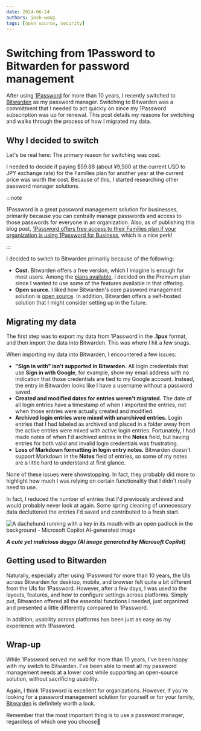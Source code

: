 ```yaml
---
date: 2024-06-24
authors: josh-wong
tags: [open source, security]
---
```


# Switching from 1Password to Bitwarden for password management

After using [1Password](https://1password.com/) for more than 10 years, I recently switched to [Bitwarden](https://bitwarden.com/) as my password manager. Switching to Bitwarden was a commitment that I needed to act quickly on since my 1Password subscription was up for renewal. This post details my reasons for switching and walks through the process of how I migrated my data.

<!-- truncate -->

## Why I decided to switch

Let's be real here: The primary reason for switching was cost.

I needed to decide if paying $59.88 (about ¥9,500 at the current USD to JPY exchange rate) for the Families plan for another year at the current price was worth the cost. Because of this, I started researching other password manager solutions.

:::note

1Password is a great password management solution for businesses, primarily because you can centrally manage passwords and access to those passwords for everyone in an organization. Also, as of publishing this blog post, [1Password offers free access to their Families plan if your organization is using 1Password for Business](https://support.1password.com/link-family/), which is a nice perk!

:::

I decided to switch to Bitwarden primarily because of the following:

- **Cost.** Bitwarden offers a free version, which I imagine is enough for most users. Among the [plans available](https://bitwarden.com/pricing/), I decided on the Premium plan since I wanted to use some of the features available in that offering. 
- **Open source.** I liked how Bitwarden's core password management solution is [open source](https://bitwarden.com/open-source/). In addition, Bitwarden offers a self-hosted solution that I might consider setting up in the future.

## Migrating my data

The first step was to export my data from 1Password in the **.1pux** format, and then import the data into Bitwarden. This was where I hit a few snags.

When importing my data into Bitwarden, I encountered a few issues:

- **"Sign in with" isn't supported in Bitwarden.** All login credentials that use **Sign in with Google**, for example, show my email address with no indication that those credentials are tied to my Google account. Instead, the entry in Bitwarden looks like I have a username without a password saved.
- **Created and modified dates for entries weren't migrated.** The date of all login entries have a timestamp of when I imported the entries, not when those entries were actually created and modified.
- **Archived login entries were mixed with unarchived entries.** Login entries that I had labeled as archived and placed in a folder away from the active entries were mixed with active login entries. Fortunately, I had made notes of when I'd archived entries in the **Notes** field, but having entries for both valid and invalid login credentials was frustrating.
- **Loss of Markdown formatting in login entry notes.** Bitwarden doesn't support Markdown in the **Notes** field of entries, so some of my notes are a little hard to understand at first glance.

None of these issues were showstopping. In fact, they probably did more to highlight how much I was relying on certain functionality that I didn't really need to use.

In fact, I reduced the number of entries that I'd previously archived and would probably never look at again. Some spring cleaning of unnecessary data decluttered the entries I'd saved and contributed to a fresh start.

![A dachshund running with a key in its mouth with an open padlock in the background - Microsoft Copilot AI-generated image](assets/images/2024-06-23-a-dachshund-running-with-a-key-in-its-mouth-with-an-open-padlock-in-the-background---microsoft-copilot-ai-generated-image.jpg)

***A cute yet malicious doggo (AI image generated by Microsoft Copilot)***

## Getting used to Bitwarden

Naturally, especially after using 1Password for more than 10 years, the UIs across Bitwarden for desktop, mobile, and browser felt quite a bit different from the UIs for 1Password. However, after a few days, I was used to the layouts, features, and how to configure settings across platforms. Simply put, Bitwarden offered all the essential functions I needed, just organized and presented a little differently compared to 1Password.

In addition, usability across platforms has been just as easy as my experience with 1Password.

## Wrap-up

While 1Password served me well for more than 10 years, I've been happy with my switch to Bitwarden. I've been able to meet all my password management needs at a lower cost while supporting an open-source solution, without sacrificing usability.

Again, I think 1Password is excellent for organizations. However, if you're looking for a password management solution for yourself or for your family, [Bitwarden](https://bitwarden.com/) is definitely worth a look.

Remember that the most important thing is to use a password manager, regardless of which one you choose🔐
